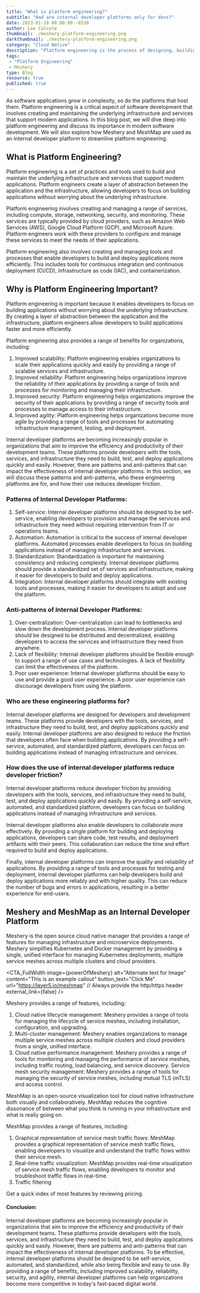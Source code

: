 ```yaml
---
title: "What is platform engineering?"
subtitle: "And are internal developer platforms only for devs?"
date: 2023-01-18 08:00:00 -0530
author: Lee Calcote
thumbnail: ./meshery-platform-engineering.png
darkthumbnail: ./meshery-platform-engineering.png
category: "Cloud Native"
description: "Platform engineering is the process of designing, building, and maintaining the foundational infrastructure that supports a digital platform. This can include everything from the hardware and software systems that power the platform to the processes and procedures used to deploy and manage applications."
tags:
 - "Platform Engineering"
 - Meshery
type: Blog
resource: true
published: true
---
```




<BlogWrapper>

<div class="intro">
As software applications grow in complexity, so do the platforms that host them. Platform engineering is a critical aspect of software development that involves creating and maintaining the underlying infrastructure and services that support modern applications. In this blog post, we will dive deep into platform engineering and discuss its importance in modern software development. We will also explore how Meshery and MeshMap are used as an internal developer platform to streamline platform engineering.
</div>

## What is Platform Engineering?

Platform engineering is a set of practices and tools used to build and maintain the underlying infrastructure and services that support modern applications. Platform engineers create a layer of abstraction between the application and the infrastructure, allowing developers to focus on building applications without worrying about the underlying infrastructure.

Platform engineering involves creating and managing a range of services, including compute, storage, networking, security, and monitoring. These services are typically provided by cloud providers, such as Amazon Web Services (AWS), Google Cloud Platform (GCP), and Microsoft Azure. Platform engineers work with these providers to configure and manage these services to meet the needs of their applications.

Platform engineering also involves creating and managing tools and processes that enable developers to build and deploy applications more efficiently. This includes tools for continuous integration and continuous deployment (CI/CD), infrastructure as code (IAC), and containerization.

## Why is Platform Engineering Important?

Platform engineering is important because it enables developers to focus on building applications without worrying about the underlying infrastructure. By creating a layer of abstraction between the application and the infrastructure, platform engineers allow developers to build applications faster and more efficiently.

Platform engineering also provides a range of benefits for organizations, including:

1. Improved scalability: Platform engineering enables organizations to scale their applications quickly and easily by providing a range of scalable services and infrastructure.
1. Improved reliability: Platform engineering helps organizations improve the reliability of their applications by providing a range of tools and processes for monitoring and managing their infrastructure.
1. Improved security: Platform engineering helps organizations improve the security of their applications by providing a range of security tools and processes to manage access to their infrastructure.
1. Improved agility: Platform engineering helps organizations become more agile by providing a range of tools and processes for automating infrastructure management, testing, and deployment.

Internal developer platforms are becoming increasingly popular in organizations that aim to improve the efficiency and productivity of their development teams. These platforms provide developers with the tools, services, and infrastructure they need to build, test, and deploy applications quickly and easily. However, there are patterns and anti-patterns that can impact the effectiveness of internal developer platforms. In this section, we will discuss these patterns and anti-patterns, who these engineering platforms are for, and how their use reduces developer friction.

### Patterns of Internal Developer Platforms:

1. Self-service: Internal developer platforms should be designed to be self-service, enabling developers to provision and manage the services and infrastructure they need without requiring intervention from IT or operations teams.
1. Automation: Automation is critical to the success of internal developer platforms. Automated processes enable developers to focus on building applications instead of managing infrastructure and services.
1. Standardization: Standardization is important for maintaining consistency and reducing complexity. Internal developer platforms should provide a standardized set of services and infrastructure, making it easier for developers to build and deploy applications.
1. Integration: Internal developer platforms should integrate with existing tools and processes, making it easier for developers to adopt and use the platform.

### Anti-patterns of Internal Developer Platforms:

1. Over-centralization: Over-centralization can lead to bottlenecks and slow down the development process. Internal developer platforms should be designed to be distributed and decentralized, enabling developers to access the services and infrastructure they need from anywhere.
1. Lack of flexibility: Internal developer platforms should be flexible enough to support a range of use cases and technologies. A lack of flexibility can limit the effectiveness of the platform.
1. Poor user experience: Internal developer platforms should be easy to use and provide a good user experience. A poor user experience can discourage developers from using the platform.

### Who are these engineering platforms for?

Internal developer platforms are designed for developers and development teams. These platforms provide developers with the tools, services, and infrastructure they need to build, test, and deploy applications quickly and easily. Internal developer platforms are also designed to reduce the friction that developers often face when building applications. By providing a self-service, automated, and standardized platform, developers can focus on building applications instead of managing infrastructure and services.

### How does the use of internal developer platforms reduce developer friction?

Internal developer platforms reduce developer friction by providing developers with the tools, services, and infrastructure they need to build, test, and deploy applications quickly and easily. By providing a self-service, automated, and standardized platform, developers can focus on building applications instead of managing infrastructure and services.

Internal developer platforms also enable developers to collaborate more effectively. By providing a single platform for building and deploying applications, developers can share code, test results, and deployment artifacts with their peers. This collaboration can reduce the time and effort required to build and deploy applications.

Finally, internal developer platforms can improve the quality and reliability of applications. By providing a range of tools and processes for testing and deployment, internal developer platforms can help developers build and deploy applications more reliably and with higher quality. This can reduce the number of bugs and errors in applications, resulting in a better experience for end-users.

## Meshery and MeshMap as an Internal Developer Platform

<p>Meshery is the open source cloud native manager that provides a range of features for managing infrastructure and microservice deployments. Meshery simplifies Kubernetes and Docker management by providing a single, unified interface for managing Kubernetes deployments, multiple service meshes across multiple clusters and cloud providers.
</p>

<CTA_FullWidth
  image={powerOfMeshery}
  alt="Alternate text for Image"
  content="This is an example callout"
  button_text="Click Me"
  url="https://layer5.io/meshmap"     // Always provide the http/https header 
  external_link={false}
/>

<p>Meshery provides a range of features, including:</p>

1. Cloud native lifecycle management: Meshery provides a range of tools for managing the lifecycle of service meshes, including installation, configuration, and upgrading.
1. Multi-cluster management: Meshery enables organizations to manage multiple service meshes across multiple clusters and cloud providers from a single, unified interface.
1. Cloud native performance management: Meshery provides a range of tools for monitoring and managing the performance of service meshes, including traffic routing, load balancing, and service discovery.
Service mesh security management: Meshery provides a range of tools for managing the security of service meshes, including mutual TLS (mTLS) and access control.

MeshMap is an open-source visualization tool for cloud native infrastructure both visually and collaboratively. MeshMap reduces the cognitive dissonance of between what you think is running in your infrastructure and what is really going on. 

MeshMap provides a range of features, including:

1. Graphical representation of service mesh traffic flows: MeshMap provides a graphical representation of service mesh traffic flows, enabling developers to visualize and understand the traffic flows within their service mesh.
1. Real-time traffic visualization: MeshMap provides real-time visualization of service mesh traffic flows, enabling developers to monitor and troubleshoot traffic flows in real-time.
1. Traffic filtering

Get a quick index of most features by reviewing <Link to="/pricing">pricing</Link>.

#### Conclusion:

Internal developer platforms are becoming increasingly popular in organizations that aim to improve the efficiency and productivity of their development teams. These platforms provide developers with the tools, services, and infrastructure they need to build, test, and deploy applications quickly and easily. However, there are patterns and anti-patterns that can impact the effectiveness of internal developer platforms. To be effective, internal developer platforms should be designed to be self-service, automated, and standardized, while also being flexible and easy to use. By providing a range of benefits, including improved scalability, reliability, security, and agility, internal developer platforms can help organizations become more competitive in today's fast-paced digital world.

<!-- 
As technology continues to advance, businesses are increasingly turning to digital platforms to manage their operations, reach customers, and streamline processes. However, building and maintaining these platforms can be a complex and time-consuming task. That's where platform engineering comes in. In this post, we'll explore what platform engineering is, why it's important, and the key skills needed to become a platform engineer.

## What is platform engineering?

Platform engineering is the process of designing, building, and maintaining the foundational infrastructure that supports a digital platform. This can include everything from the hardware and software systems that power the platform to the processes and procedures used to deploy and manage applications.

The goal of platform engineering is to create a stable, scalable, and secure environment that allows developers and other stakeholders to build and deploy applications quickly and efficiently. This often involves automating processes wherever possible, using containerization to isolate applications, and implementing monitoring and alerting systems to identify and address issues before they become critical.

# Why is platform engineering important?

In today's digital age, businesses of all sizes are relying on technology platforms to drive growth and innovation. Whether it's a website, mobile app, or enterprise software system, a platform is only as effective as the underlying infrastructure that supports it.

Platform engineering plays a critical role in ensuring that these platforms are stable, scalable, and secure. Without a solid foundation, even the most well-designed platform can suffer from performance issues, downtime, and security vulnerabilities. These can have a significant impact on the user experience, damage brand reputation, and even result in lost revenue.

In addition to these technical considerations, platform engineering can also help businesses become more agile and responsive to changing market conditions. By automating processes and leveraging cloud-based infrastructure, platform engineers can create an environment that enables rapid innovation and experimentation.

# Key skills for platform engineers

Developers should be able to deploy and run their apps and services end to end. “You build it, you run it”. Building and maintaining a digital platform requires a diverse range of skills, from technical expertise to project management and communication skills. Here are some of the key skills that are essential for success as a platform engineer:

- Proficiency in programming languages and frameworks: A platform engineer should have a solid understanding of programming languages such as Java, Python, and JavaScript, as well as frameworks such as Spring, Django, and React.
- Cloud computing expertise: With many businesses moving their operations to the cloud, platform engineers should have a strong understanding of cloud computing concepts, including virtualization, containers, and cloud service models such as SaaS, PaaS, and IaaS.
- DevOps skills: DevOps is a set of practices that combines software development (Dev) and IT operations (Ops) to shorten the development lifecycle and improve software quality. Platform engineers should be familiar with DevOps tools such as Jenkins, Docker, and Kubernetes, as well as continuous integration and continuous deployment (CI/CD) processes.
- Security knowledge: Platform engineers should be well-versed in security best practices and have a deep understanding of concepts such as authentication, encryption, and access control. This is especially important as cyber threats continue to evolve and become more sophisticated.
- Project management skills: Building and maintaining a digital platform is a complex and multi-faceted process that requires effective project management skills. Platform engineers should be able to manage timelines, budgets, and resources effectively, as well as communicate effectively with stakeholders at all levels of the organization.
- Continuous learning: Finally, platform engineering is a rapidly evolving field, with new technologies and techniques emerging all the time. Successful platform engineers should be committed to continuous learning and staying up-to-date with the latest trends and best practices.
Conclusion

In today's digital age, businesses need stable, scalable, and secure platforms to compete effectively. Platform engineering plays a critical role in creating the infrastructure that supports these platforms and enables businesses to innovate and grow. To be successful as a platform engineer. -->



</BlogWrapper>